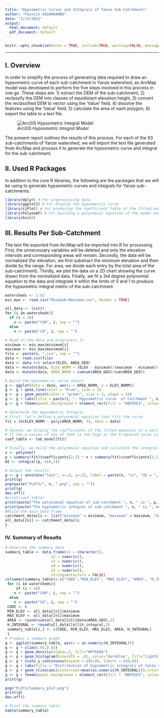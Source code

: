 ```yaml
---
title: "Hypsometric Curves and Integrals of Yanze Sub-Catchments"
author: "Faustin GASHAKAMBA"
date: "1/13/2021"
output:
  html_document: default
  pdf_document: default
---
```


```r
knitr::opts_chunk$set(echo = TRUE, include=TRUE, warning=FALSE, message=FALSE)
```
***
## I. Overview

In order to simplify the process of generating data required to draw an hypsometric curve of each sub-catchment in Yanze watershed, an ArcMap model was developed to perform the five steps involved in this process in one go. These steps are: 1) extract the DEM of the sub-catchment, 2) reclassify the DEM into classes of equidistant elevation height, 3) convert the reclassified DEM to vector using the ‘Value’ field, 4) dissolve the features using the ‘Value’ field, 5) calculate the area of each polygon, 6) export the table to a text file. 

![*ArcGIS Hypsometric Integral Model*](Hypsometric_Model_Graphic.png)

The present report outlines the results of this process. For each of the 93 sub-catchments of Yanze watershed, we will import the text file generated from ArcMap and process it to generate the hypsometric curve and integral for the sub-catchment. 

## II. Used R Packages

In addition to the core R libraries, the following are the packages that we will be using to generate hypsometric curves and integrals for Yanze sub-catchments:

```r
library(dplyr) # For preprocessing data
library(ggplot2) # For drawing the hypsometric curve
library(sjPlot) # For producing the coefficient table of the fitted model
library(PolynomF) # For building a polynomial equation of the model and integrating it
library(knitr)
```

## III. Results Per Sub-Catchment

The text file exported from ArcMap will be imported into R for  processing. First, the unnecessary variables will be deleted and only the elevation intervals and corresponding areas will remain. Secondly, the data will be normalized (for elevation, we first substract the minimum elevation and then divide by the range. For area, we divide each entry by the total area of the sub-catchment). Thirdly, we plot the data on a 2D chart showing the curve drawn from the normalized data. Finally, we fit a 3rd degree polynomial equation to the data and integrate it within the limits of 0 and 1 to produce the hypsometric integral metric of the sub-catchment.

```r
watersheds <- 1:93
min_max <- read.csv("Minimum-Maximum.csv", header = TRUE)

all_data <- list()
for (i in watersheds){
  if (i < 10)
    n <- paste("C00", i, sep = "")
  else
    n <- paste("C0", i, sep = "")

# Read in the data and preprocess it
minimum <- min_max$minimum[i]
maximum <- min_max$maximum[i]
file <- paste(n, ".csv", sep = "")
data <- read.csv(file)
data <- data %>% select(ELEV, AREA_GEO)
data <- mutate(data, ELEV_NORM = (ELEV - minimum)/(maximum - minimum))
data <- mutate(data, AREA_NORM = cumsum(AREA_GEO)/sum(AREA_GEO))

# Build the Hypsometric curve object
g <- ggplot(data = data, aes(x = AREA_NORM, y = ELEV_NORM)) 
g <- g + geom_line(color = "blue", size = 2) 
g <- g + geom_point(color = "green", size = 3, shape = 18)
g <- g + labs(title = paste(i, ". Hypsometric Curve  of Catchment ", n, sep = ""), x = "% of Relative Area",  y = "% of Relative Elevation") 
g <- g + theme(panel.background = element_rect(fill = "#BFD5E3", colour = "#6D9EC1", size = 2, linetype = "solid"), panel.grid.major = element_line(size = 0.5, linetype = 'solid',colour = "white"), panel.grid.minor = element_line(size = 0.25, linetype = 'solid', colour = "white"))

# Determine the Hypsometric Integral
# First, let's define a polynomial equation that fits the curve
fit = lm(ELEV_NORM ~ poly(AREA_NORM, 3), data = data)

# Second, we display the coefficients of the fitted equation in a well-formatted table
# If the p-values of any of them is too high or the R-squared value is too low, then a better model will need to be fitted
coef_table <- tab_model(fit)

# Finally, we build the polynomial equation and calculate the integral
x <- polynom()
p = summary(fit)$coefficients[2,1] * x + summary(fit)$coefficients[3,1] * x^2 + summary(fit)$coefficients[4,1] * x^3
HI <- integral(p, c(0,1))

# Output the results
g <- g + annotate("text", x=.8, y=.15, label = paste(n, "\n", "HI = ", round(HI,3), sep = ""), color="blue", fontface="bold")
print(g)
png(paste("PLOTS/", n, ".png", sep = ""))
print(g)
dev.off()
#print(coef_table)
print(paste("The polynomial equation of sub-catchment ", n, " is ", p, sep = ""))
print(paste("The hypsometric integral of sub-catchment ", n, " is ", round(HI, 3), sep = ""))
#Build the main data frame
catchment_details <- list("minimum" = minimum, "maximum" = maximum, "data" = data, "equation" = p, "h_integral" = HI)
all_data[[n]] <- catchment_details
}
```

### IV. Summary of Results

```r
# Generate the summary data
summary_table <- data.frame(x1 = character(), 
                     x2 = numeric(),
                     x3 = numeric(),
                     x4 = numeric(),
                     x5 = numeric(),
                     stringsAsFactors = FALSE)
colnames(summary_table)<-c("CODE","MIN_ELEV", "MAX_ELEV", "AREA", "H_INTEGRAL")
 for (i in watersheds){
     if (i < 10)
    n <- paste("C00", i, sep = "")
  else
    n <- paste("C0", i, sep = "")
 CODE <- n
 MIN_ELEV <- all_data[[n]]$minimum
 MAX_ELEV <- all_data[[n]]$maximum
 AREA <- round(sum(all_data[[n]]$data$AREA_GEO),2)
 H_INTEGRAL <- round(all_data[[n]]$h_integral,3)
 summary_table[i,] <- c(CODE, MIN_ELEV, MAX_ELEV, AREA, H_INTEGRAL)
 }
# Produce a summary graph
g <- ggplot(summary_table, aes(x = as.numeric(H_INTEGRAL)))
g <- g + xlim(0.45,0.82)
g <- g + geom_density(alpha=.2, fill="#FF6666")
g <- g + geom_histogram(binwidth = .01, color="darkblue", fill="lightblue")
g <- g + scale_y_continuous(expand = c(0,0), limits = c(0,8)) 
g <- g + labs(title = "Distribution of hypsometric integrals of Yanze sub-catchments", x = "Hypsometric integral", y = "Count of sub-catchments")
g <- g + geom_vline(aes(xintercept=mean(as.numeric(H_INTEGRAL))),color="blue", size = 2)
g <- g + theme(panel.background = element_rect(fill = "#BFD5E3", colour = "#6D9EC1", size = 2, linetype = "solid"), panel.grid.major = element_line(size = 0.5, linetype = 'solid',colour = "white"), panel.grid.minor = element_line(size = 0.25, linetype = 'solid', colour = "white"))
print(g)
```
```r
png("PLOTS/Summary_plot.png")
print(g)
dev.off()
```
```r
# Print the summary table
kable(summary_table)
```

